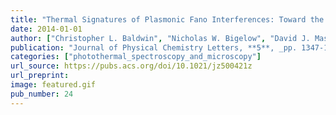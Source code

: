 ```yaml
---
title: "Thermal Signatures of Plasmonic Fano Interferences: Toward the Achievement of Nanolocalized Temperature Manipulation"
date: 2014-01-01
author: ["Christopher L. Baldwin", "Nicholas W. Bigelow", "David J. Masiello"]
publication: "Journal of Physical Chemistry Letters, **5**, _pp. 1347-1354_ (2014)."
categories: ["photothermal_spectroscopy_and_microscopy"]
url_source: https://pubs.acs.org/doi/10.1021/jz500421z
url_preprint: 
image: featured.gif
pub_number: 24
---
```

